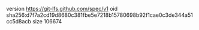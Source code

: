 version https://git-lfs.github.com/spec/v1
oid sha256:d7f7a2cd19d8680c381fbe5e7218b15780698b92f1cae0c3de344a51cc5d8acb
size 106674
